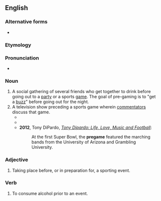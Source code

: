{{also|pre-game}}
==English==

===Alternative forms===
* {{l|en|pre-game}}

===Etymology===
{{prefix|en|pre|game}}

===Pronunciation===
* {{audio|en|En-au-pregame.ogg|Audio (AU)}}

===Noun===
{{en-noun}}

# A social gathering of several friends who get together to drink before going out to a [[party]] or a sports [[game]]. The goal of pre-gaming is to "get a [[buzz]]" before going out for the night.
# A television show preceding a sports game wherein [[commentator]]s discuss that game.
#* {{quote-book|en|year=2006|author=Greg Giesen|title=Ask Dr. Mac: Take the Journey to Authentic Leadership|page=43|passage="Hey sport, do you want to watch the '''pregame'''?" asked Justin.}}
#* {{quote-book|en|year=2007|author=Theo Gangi|title=BANg BAnG|page=26|passage=Izzy had gone to the bar to catch the '''pregame'''.}}
#* '''2012''', Tony DiPardo, ''[http://books.google.com/books?id=4p6BfPxYoZAC&lpg=PT203&dq=%22pregame%20featured%20the%20marching%20bands%20from%20the%22&pg=PT203#v=onepage&q=pregames&f=false Tony Dipardo: Life, Love, Music and Football]'':
#*: At the first Super Bowl, the '''pregame''' featured the marching bands from the University of Arizona and Grambling University.

===Adjective===
{{en-adj|-}}

# Taking place before, or in preparation for, a sporting event.

===Verb===
{{en-verb}}

# {{lb|en|slang}} To consume alcohol prior to an event.
#: {{syn|en|preload}}